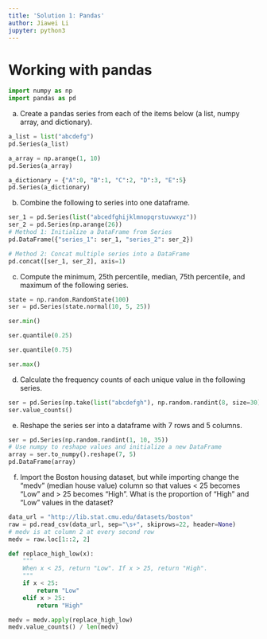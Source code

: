 ```yaml
---
title: 'Solution 1: Pandas'
author: Jiawei Li
jupyter: python3
---
```


# Working with pandas

```python
import numpy as np
import pandas as pd
```

(a) Create a pandas series from each of the items below (a list, numpy array, and dictionary).

```python
a_list = list("abcdefg")
pd.Series(a_list)
```

```python
a_array = np.arange(1, 10)
pd.Series(a_array)
```

```python
a_dictionary = {"A":0, "B":1, "C":2, "D":3, "E":5}
pd.Series(a_dictionary)
```

(b) Combine the following to series into one dataframe.

```python
ser_1 = pd.Series(list("abcedfghijklmnopqrstuvwxyz"))
ser_2 = pd.Series(np.arange(26))
# Method 1: Initialize a DataFrame from Series
pd.DataFrame({"series_1": ser_1, "series_2": ser_2})
```

```python
# Method 2: Concat multiple series into a DataFrame
pd.concat([ser_1, ser_2], axis=1)
```

(c) Compute the minimum, 25th percentile, median, 75th percentile, and maximum of the following series.

```python
state = np.random.RandomState(100)
ser = pd.Series(state.normal(10, 5, 25))
```

```python
ser.min()
```

```python
ser.quantile(0.25)
```

```python
ser.quantile(0.75)
```

```python
ser.max()
```

(d) Calculate the frequency counts of each unique value in the following series.

```python
ser = pd.Series(np.take(list("abcdefgh"), np.random.randint(8, size=30)))
ser.value_counts()
```

(e) Reshape the series ser into a dataframe with 7 rows and 5 columns.

```python
ser = pd.Series(np.random.randint(1, 10, 35))
# Use numpy to reshape values and initialize a new DataFrame
array = ser.to_numpy().reshape(7, 5)
pd.DataFrame(array)
```

(f) Import the Boston housing dataset, but while importing change the “medv” (median house value) column so that values < 25 becomes “Low” and > 25 becomes “High”. What is the proportion of “High” and “Low” values in the dataset?

```python
data_url = "http://lib.stat.cmu.edu/datasets/boston"
raw = pd.read_csv(data_url, sep="\s+", skiprows=22, header=None)
# medv is at column 2 at every second row
medv = raw.loc[1::2, 2]

def replace_high_low(x):
    """
    When x < 25, return "Low". If x > 25, return "High".
    """
    if x < 25:
        return "Low"
    elif x > 25:
        return "High"

medv = medv.apply(replace_high_low)
medv.value_counts() / len(medv)
```

